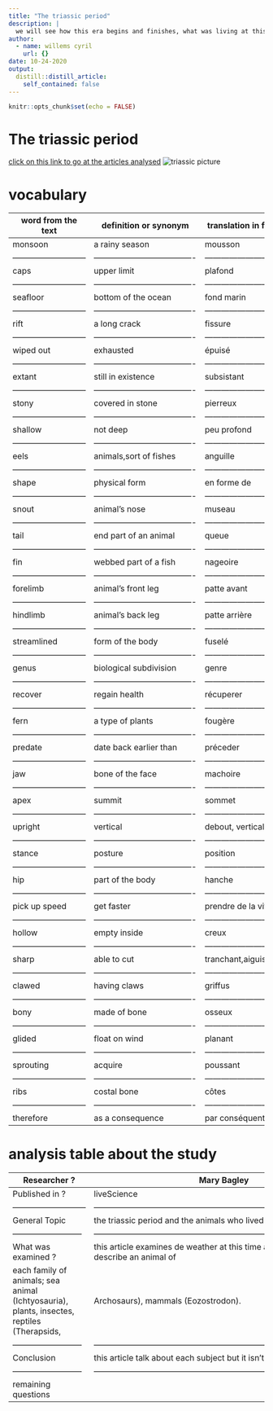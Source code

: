 ```yaml
---
title: "The triassic period"
description: |
  we will see how this era begins and finishes, what was living at this time in the ocean and on the ground. 
author:
  - name: willems cyril
    url: {}
date: 10-24-2020
output:
  distill::distill_article:
    self_contained: false
---
```


```r
knitr::opts_chunk$set(echo = FALSE)
```

# The triassic period #

[click on this link to go at the articles analysed](https://www.livescience.com/43295-triassic-period.html)
![triassic picture](../triassic picture)


# vocabulary #

word from the text         |       definition or synonym         |        translation in french   |
---------------------------|-------------------------------------|--------------------------------|
monsoon                    |          a rainy season             | mousson                        |
---------------------------|-------------------------------------|--------------------------------|
caps                       |          upper limit                | plafond                        |
---------------------------|-------------------------------------|--------------------------------|
seafloor                   |          bottom of the ocean        | fond marin                     |
---------------------------|-------------------------------------|--------------------------------|
rift                       |          a long crack               | fissure                        |
---------------------------|-------------------------------------|--------------------------------|
wiped out                  |          exhausted                  | épuisé                         |
---------------------------|-------------------------------------|--------------------------------|
extant                     |          still in existence         | subsistant                     |
---------------------------|-------------------------------------|--------------------------------|
stony                      |          covered in stone           | pierreux                       |
---------------------------|-------------------------------------|--------------------------------|
shallow                    |          not deep                   | peu profond                    |
---------------------------|-------------------------------------|--------------------------------|
eels                       |          animals,sort of fishes     | anguille                       |
---------------------------|-------------------------------------|--------------------------------|
shape                      |          physical form              | en forme de                    |
---------------------------|-------------------------------------|--------------------------------|
snout                      |          animal's nose              | museau                         |
---------------------------|-------------------------------------|--------------------------------|
tail                       |          end part of an animal      | queue                          |
---------------------------|-------------------------------------|--------------------------------|
fin                        |          webbed part of a fish      | nageoire                       |
---------------------------|-------------------------------------|--------------------------------|
forelimb                   |          animal's front leg         | patte avant                    |
---------------------------|-------------------------------------|--------------------------------|
hindlimb                   |          animal's back leg          | patte arrière                  |
---------------------------|-------------------------------------|--------------------------------|
streamlined                |          form of the body           | fuselé                         |
---------------------------|-------------------------------------|--------------------------------|
genus                      |          biological subdivision     | genre                          |
---------------------------|-------------------------------------|--------------------------------|
recover                    |          regain health              |récuperer                       |
---------------------------|-------------------------------------|--------------------------------|
fern                       |          a type of plants           | fougère                        |
---------------------------|-------------------------------------|--------------------------------|
predate                    |          date back earlier than     | préceder                       |
---------------------------|-------------------------------------|--------------------------------|
jaw                        |          bone of the face           | machoire                       |
---------------------------|-------------------------------------|--------------------------------|
apex                       |          summit                     | sommet                         |
---------------------------|-------------------------------------|--------------------------------|
upright                    |          vertical                   | debout, vertical               |
---------------------------|-------------------------------------|--------------------------------|
stance                     |          posture                    | position                       |
---------------------------|-------------------------------------|--------------------------------|
hip                        |          part of the body           | hanche                         |
---------------------------|-------------------------------------|--------------------------------|
pick up speed              |          get faster                 | prendre de la vitesse          |
---------------------------|-------------------------------------|--------------------------------|
hollow                     |          empty inside               | creux                          |
---------------------------|-------------------------------------|--------------------------------|
sharp                      |          able to cut                | tranchant,aiguiser             |
---------------------------|-------------------------------------|--------------------------------|
clawed                     |          having claws               | griffus                        |
---------------------------|-------------------------------------|--------------------------------|
bony                       |          made of bone               | osseux                         |
---------------------------|-------------------------------------|--------------------------------|
glided                     |          float on wind              | planant                        |
---------------------------|-------------------------------------|--------------------------------|
sprouting                  |          acquire                    | poussant                       |
---------------------------|-------------------------------------|--------------------------------|
ribs                       |          costal bone                | côtes                          |
---------------------------|-------------------------------------|--------------------------------|
therefore                  |          as a consequence           | par conséquent                 |

# analysis table about the study #


 Researcher ?              |     Mary Bagley
 --------------------------|------------------------------------------------------------------------------------------------
 Published in ?            |     liveScience 
---------------------------|------------------------------------------------------------------------------------------------
 General Topic             | the triassic period and the animals who lived in this time
 --------------------------|------------------------------------------------------------------------------------------------
 What was examined ?       | this article examines de weather at this time and the geology. It also describe an animal of 
                           | each family of animals; sea animal (Ichtyosauria), plants, insectes, reptiles (Therapsids,                                | Archosaurs), mammals (Eozostrodon).
 --------------------------|------------------------------------------------------------------------------------------------
 Conclusion                | this article talk about each subject but it isn't accurate.
 --------------------------|------------------------------------------------------------------------------------------------
 remaining questions       |
